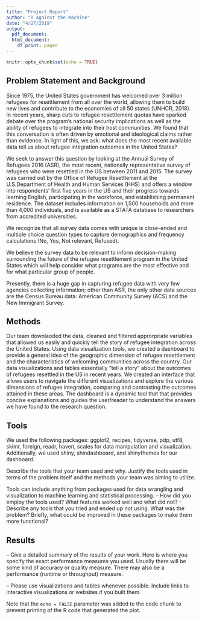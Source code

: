 ```yaml
---
title: "Project Report"
author: "R against the Machine"
date: "4/27/2019"
output:
  pdf_document: 
  html_document:
    df_print: paged
---
```


```r
knitr::opts_chunk$set(echo = TRUE)

```
 
## Problem Statement and Background

Since 1975, the United States government has welcomed over 3 million refugees for resettlement from all over the world, allowing them to build new lives and contribute to the economies of all 50 states (UNHCR, 2018). In recent years, sharp cuts to refugee resettlement quotas have sparked debate over the program’s national security implications as well as the ability of refugees to integrate into their host communities. We found that this conversation is often driven by emotional and ideological claims rather than evidence.  In light of this, we ask: what does the most recent available data tell us about refugee integration outcomes in the United States?

We seek to answer this question by looking at the Annual Survey of Refugees 2016 (ASR), the most recent, nationally representative survey of refugees who were resettled in the US between 2011 and 2015. The survey was carried out by the Office of Refugee Resettlement at the U.S.Department of Health and Human Services (HHS) and offers a window into respondents' first five years in the US and their progress towards learning English, participating in the workforce, and establishing permanent residence. The dataset includes information on 1,500 households and more than 4,000 individuals, and is available as a STATA database to researchers from accredited universities.

We recognize that all survey data comes with unique is close-ended and multiple choice question types to capture demographics and frequency calculations (No, Yes, Not relevant, Refused).

We believe the survey data to be relevant to inform decision-making surrounding the future of the refugee resettlement program in the United States which will help consider what programs are the most effective and for what particular group of people. 

Presently, there is a huge gap in capturing refugee data with very few agencies collecting information; other than ASR, the only other data sources are the Census Bureau data: American Community Survey (ACS) and the New Immigrant Survey. 

## Methods

Our team downlaoded the data, cleaned and filtered approrpriate variables that allowed us easily and quickly tell the story of refugee integration across the United States. Using data visualization tools, we created a dashboard to provide a general idea of the geographic dimension of refugee resettlement and the characteristics of welcoming communities across the country. Our data visualizations and tables essentially “tell a story” about the outcomes of refugees resettled in the US in recent years. We created an interface that allows users to navigate the different visualizations and explore the various dimensions of refugee integration, comparing and contrasting the outcomes attained in these areas. The dashboard is a dynamic tool that that provides concise explanations and guides the user/reader to understand the answers we have found to the research question.


## Tools
We used the following packages: ggplot2, recipes, tidyverse, pdp, utf8, skimr, foreign, readr, haven, scales for data manipulation and visualization. Additionally, we used shiny, shindashboard, and shinythemes for our dashboard. 



Describe the tools that your team used and why. Justify the tools used in terms of the problem itself and the methods your team was aiming to utilize.

Tools can include anything from packages used for data wrangling and visualization to machine learning and statistical processing.
– How did you employ the tools used? What features worked well and what did not?
– Describe any tools that you tried and ended up not using. What was the problem?
Briefly, what could be improved in these packages to make them more functional?

## Results

– Give a detailed summary of the results of your work. Here is where you specify the
exact performance measures you used. Usually there will be some kind of accuracy
or quality measure. There may also be a performance (runtime or throughput)
measure.

– Please use visualizations and tables whenever possible. Include links to interactive
visualizations or websites if you built them.



Note that the `echo = FALSE` parameter was added to the code chunk to prevent printing of the R code that generated the plot.
